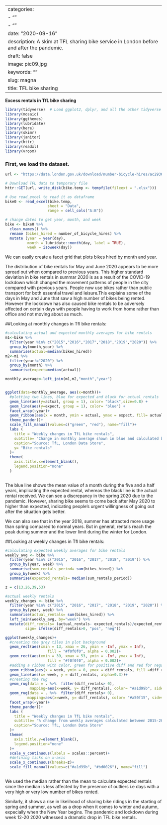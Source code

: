 
---
categories:
- ""
- ""
date: "2020-09-16"
description: A skim at TFL sharing bike service in London before and after the pandemic.
draft: false
image: pic09.jpg
keywords: ""
slug: magna
title: TFL bike sharing
---

**Excess rentals in TfL bike sharing**

```r
library(tidyverse)  # Load ggplot2, dplyr, and all the other tidyverse packages
library(mosaic)
library(ggthemes)
library(lubridate)
library(here)
library(skimr)
library(janitor)
library(httr)
library(readxl)
library(vroom)
```

### First, we load the dataset.
```r
url <- "https://data.london.gov.uk/download/number-bicycle-hires/ac29363e-e0cb-47cc-a97a-e216d900a6b0/tfl-daily-cycle-hires.xlsx"

# Download TFL data to temporary file
httr::GET(url, write_disk(bike.temp <- tempfile(fileext = ".xlsx")))

# Use read_excel to read it as dataframe
bike0 <- read_excel(bike.temp,
                   sheet = "Data",
                   range = cell_cols("A:B"))

# change dates to get year, month, and week
bike <- bike0 %>% 
  clean_names() %>% 
  rename (bikes_hired = number_of_bicycle_hires) %>% 
  mutate (year = year(day),
          month = lubridate::month(day, label = TRUE),
          week = isoweek(day))
```



We can easily create a facet grid that plots bikes hired by month and year.


The distribution of bike rentals for May and June 2020 appears to be more spread out when compared to previous years. This higher standard deviation in bike rentals in summar 2020 is as a result of the COVID-19 lockdown which changed the movement patterns of people in the city compared with previous years. People now use bikes rather than public transport for both essential travel and leisure.This explains some of the days in May and June that saw a high number of bikes being rented. However the lockdown has also caused bike rentals to be adversely affected on certain days with people having to work from home rather than office and not moving about as much. 


##Looking at monthly changes in Tfl bike rentals:


```r

#calculating actual and expected monthly averages for bike rentals
m1<-bike %>%
  filter(year %in% c("2015","2016","2017","2018","2019","2020")) %>% 
  group_by(month,year) %>% 
  summarise(actual=median(bikes_hired))
m2<-m1 %>%
  filter(year!="2020") %>% 
  group_by(month) %>% 
  summarise(expect=median(actual))

monthly_average<-left_join(m1,m2,"month","year")


ggplot(data=monthly_average, aes(x=month))+
  #plotting two lines, blue for expected and black for actual rentals
  geom_line(aes(y=actual, group = 1), color= "black",size=0.8) +
  geom_line(aes(y=expect, group = 1), color= "blue") +
  facet_wrap(~year)+
  geom_ribbon(aes(x = month, ymin = actual, ymax = expect, fill= actual> expect))+
  theme_pander()+
  scale_fill_manual(values=c("green", "red"), name="fill")+
  labs (
    title = "Weekly changes in TfL bike rentals",
    subtitle= "Change in monthly average shown in blue and calculated between 2015-2019",
    caption="Source: TfL, London Data Store",
    y= "Bike rentals"
  )+
  theme(
    axis.title.x=element_blank(),
    legend.position="none"
  )
  
```

The blue line shows the mean value of a month during the five and a half years, implicating the expected rental, whereas the black line is the actual rental received. We can see a discrepancy in the spring 2020 due to the pandemic. However, sharing bike seems to come back after May 2020 to higher than expected, indicating people's urgent  willingness of going out after the situation gets better.

We can also see that in the year 2018, summer has attracted more usage than spring compared to normal years. But in general, rentals reach the peak during summer and the lower limit during the winter for London.

##Looking at weekly changes in Tfl bike rentals:


```r
#calculating expected weekly averages for bike rentals
weekly_avg <- bike %>% 
  filter(year %in% c("2015", "2016", "2017", "2018", "2019")) %>% 
  group_by(year, week) %>% 
  summarise(sum_rentals_period= sum(bikes_hired)) %>% 
  group_by(week) %>% 
  summarise(expected_rentals= median(sum_rentals_period))

z = c(13,26,39,53)

#actual weekly rentals 
weekly_changes <- bike %>% 
  filter(year %in% c("2015", "2016", "2017", "2018", "2019", "2020")) %>% 
  group_by(year, week) %>% 
  summarise(actual_rentals= sum(bikes_hired)) %>% 
  left_join(weekly_avg, by="week") %>% 
  mutate(diff_rentals= (actual_rentals- expected_rentals)/expected_rentals,
         sign= ifelse(diff_rentals>0, "pos", "neg"))

ggplot(weekly_changes)+
  #creating the grey tiles in plot background
  geom_rect(aes(xmin = 13, xmax = 26, ymin = -Inf, ymax = Inf),
                   fill = "#f0f0f0", alpha = 0.002)+
  geom_rect(aes(xmin = 39, xmax = 53, ymin = -Inf, ymax = Inf),
                   fill = "#f0f0f0", alpha = 0.002)+
  #adding a ribbon with color, green for positive diff and red for negative diff
  geom_ribbon(aes(x = week, ymin = 0, ymax = diff_rentals, fill =diff_rentals<0, alpha=0.30))+
  geom_line(aes(x= week, y = diff_rentals, alpha=0.3))+
  #creating the rug
  geom_rug(data = . %>%  filter(diff_rentals> 0),
           mapping=aes(x=week, y= diff_rentals), color= "#a1d99b", sides="b")+
  geom_rug(data = . %>%  filter(diff_rentals< 0),
          mapping=aes(x=week, y= diff_rentals), color= "#a50f15", sides="b")+
  facet_wrap(~year)+
  theme_pander()+
  labs (
    title = "Weekly changes in TfL bike rentals",
    subtitle= "% change from weekly averages calculated between 2015-2019",
    caption="Source: TfL, London Data Store"
  )+
  theme(
    axis.title.y=element_blank(),
    legend.position="none"
  )+
  scale_y_continuous(labels = scales::percent)+
  #defining ticks on x-axis
  scale_x_continuous(breaks=z)+
  scale_fill_manual(values=c("#a1d99b", "#bd0026"), name="fill")
  

```

We used the median rather than the mean to calculate expected rentals since the median is less affected by the presence of outliers i.e days with a very high or very low number of bikes rented. 

Similarly, it shows a rise in likelihood of sharing bike ridings in the starting of spring and summer, as well as a drop when it comes to winter and autumn, expecially when the New Year begins. The pandemic and lockdown during week 12-20 2020 witnessed a dramatic drop in TFL bike rentals.
